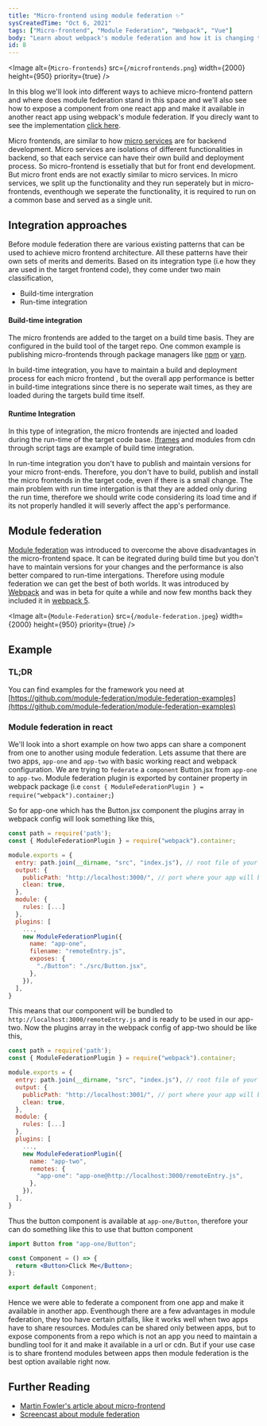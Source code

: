 ```yaml
---
title: "Micro-frontend using module federation ✨"
sysCreatedTime: "Oct 6, 2021"
tags: ["Micro-frontend", "Module Federation", "Webpack", "Vue"]
body: "Learn about webpack's module federation and how it is changing the micro-frontend space."
id: 8
---
```


<Image
  alt={`Micro-frontends`}
  src={`/microfrontends.png`}
  width={2000}
  height={950}
  priority={true}
/>

In this blog we'll look into different ways to achieve micro-frontend pattern and where does module federation stand in this space
and we'll also see how to expose a component from one react app and make it available in another react app using webpack's
module federation. If you direcly want to see the implementation <a href="#example">click here</a>.

Micro frontends, are similar to how [micro services](https://microservices.io/) are for backend development. Micro services are isolations of
different functionalities in backend, so that each service can have their own build and deployment process. So micro-frontend
is essetially that but for front end development. But micro front ends are not exactly similar to micro services.
In micro services, we split up the functionality and they run seperately but in micro-frontends, eventhough we seperate the
functionality, it is required to run on a common base and served as a single unit.

## Integration approaches

Before module federation there are various existing patterns that can be used to achieve micro frontend architecture. All
these patterns have their own sets of merits and demerits. Based on its integration type (i.e how they are used in the
target frontend code), they come under two main classification,

- Build-time intergration
- Run-time integration

#### Build-time integration

The micro frontends are added to the target on a build time basis. They are configured in the build tool of the target repo.
One common example is publishing micro-frontends through package managers like [npm](https://www.npmjs.com/) or [yarn](https://yarnpkg.com/).

In build-time integration, you have to maintain a build and deployment process for each micro frontend , but the overall
app performance is better in build-time integrations since there is no seperate wait times, as they are loaded during
the targets build time itself.

#### Runtime Integration

In this type of integration, the micro frontends are injected and loaded during the run-time of
the target code base. [Iframes](https://www.w3schools.com/tags/tag_iframe.ASP) and modules from cdn through script tags are
example of build time integration.

In run-time integration you don't have to publish and maintain versions for your micro front-ends. Therefore, you don't have
to build, publish and install the micro frontends in the target code, even if there is a small change. The main problem with
run time intergation is that they are added only during the run time, therefore we should write code considering its load time
and if its not properly handled it will severly affect the app's performance.

## Module federation

[Module federation](https://webpack.js.org/concepts/module-federation/) was introduced to overcome the above disadvantages in the micro-frontend
space. It can be itegrated during build time but you don't have to maintain versions for your changes and the performance is also better compared to
run-time intergations. Therefore using module federation we can get the best of both worlds. It was introduced by [Webpack](https://webpack.js.org) and was in beta for quite a while and
now few months back they included it in [webpack 5](https://webpack.js.org/blog/2020-10-10-webpack-5-release/).

<Image
  alt={`Module-Federation`}
  src={`/module-federation.jpeg`}
  width={2000}
  height={950}
  priority={true}
/>

## Example

### TL;DR

You can find examples for the framework you need at [https://github.com/module-federation/module-federation-examples](https://github.com/module-federation/module-federation-examples)

### Module federation in react

We'll look into a short example on how two apps can share a component from one to another using module federation. Lets assume that there are two apps,
`app-one` and `app-two` with basic working react and webpack configuration. We are trying to `federate` a `component` Button.jsx from
`app-one` to `app-two`. Module federation plugin is exported by container property in webpack package (i.e `const { ModuleFederationPlugin } = require("webpack").container;`)

So for app-one which has the Button.jsx component the plugins array in webpack config will look something like this,

```js
const path = require('path');
const { ModuleFederationPlugin } = require("webpack").container;

module.exports = {
  entry: path.join(__dirname, "src", "index.js"), // root file of your react app
  output: {
    publicPath: "http://localhost:3000/", // port where your app will be loaded
    clean: true,
  },
  module: {
    rules: [...]
  },
  plugins: [
    ...,
    new ModuleFederationPlugin({
      name: "app-one",
      filename: "remoteEntry.js",
      exposes: {
        "./Button": "./src/Button.jsx",
      },
    }),
  ],
}
```

This means that our component will be bundled to `http://localhost:3000/remoteEntry.js` and is ready to be used in
our app-two. Now the plugins array in the webpack config of app-two should be like this,

```js
const path = require('path');
const { ModuleFederationPlugin } = require("webpack").container;

module.exports = {
  entry: path.join(__dirname, "src", "index.js"), // root file of your react app
  output: {
    publicPath: "http://localhost:3001/", // port where your app will be loaded
    clean: true,
  },
  module: {
    rules: [...]
  },
  plugins: [
    ...,
    new ModuleFederationPlugin({
      name: "app-two",
      remotes: {
        "app-one": "app-one@http://localhost:3000/remoteEntry.js",
      },
    }),
  ],
}
```

Thus the button component is available at `app-one/Button`, therefore your can do something like this to use that
button component

```jsx
import Button from "app-one/Button";

const Component = () => {
  return <Button>Click Me</Button>;
};

export default Component;
```

Hence we were able to federate a component from one app and make it available in another app. Eventhough there are a few advantages
in module federation, they too have certain pitfalls, like it works well when two apps have to share resources. Modules can
be shared only between apps, but to expose components from a repo which is not an app you need to maintain a bundling tool for
it and make it available in a url or cdn. But if your use case is to share frontend modules between apps then module federation
is the best option available right now.

## Further Reading

- [Martin Fowler's article about micro-frontend](https://martinfowler.com/articles/micro-frontends.html)
- [Screencast about module federation](https://www.youtube.com/playlist?list=PLWSiF9YHHK-DqsFHGYbeAMwbd9xcZbEWJ)
